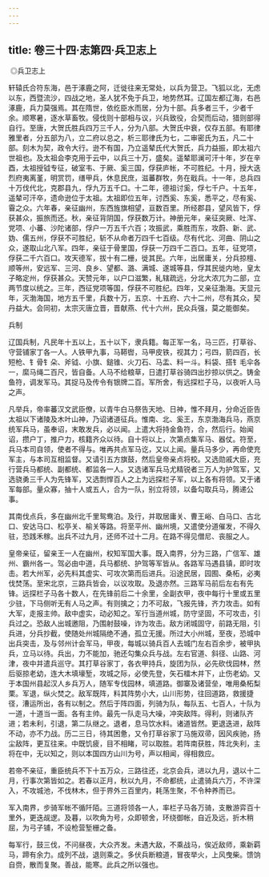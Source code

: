 ```yaml
---
---
---
```

title: 卷三十四·志第四·兵卫志上
---

 ◎兵卫志上

轩辕氏合符东海，邑于涿鹿之阿，迁徙往来无常处，以兵为营卫。飞狐以北，无虑以东，西暨流沙，四战之地，圣人犹不免于兵卫，地势然耳。辽国左都辽海，右邑涿鹿，兵力莫强焉。其在隋世，依纥臣水而居，分为十部。兵多者三千，少者千余。顺寒暑，逐水草畜牧。侵伐则十部相与议，兴兵致役，合契而后动，猎则部得自行。至唐，大贺氏胜兵四万三千人，分为八部。大贺氏中衰，仅存五部。有耶律雅里者，分五部为八，立二府以总之，析三耶律氏为七，二审密氏为五，凡二十部。刻木为契，政令大行。逊不有国，乃立遥辇氏代大贺氏，兵力益振，即太祖六世祖也。及太祖会李克用于云中，以兵三十万，盛矣。遥辇耶澜可汗十年，岁在辛酉，太祖授钺专征，破室韦、于厥、奚三国，俘获庐帐，不可胜纪。十月，授大迭烈府夷离堇，明赏罚，缮甲兵，休息民庶，滋蕃群牧，务在戢兵。十一年，总兵四十万伐代北，克郡县九，俘九万五千口。十二年，德祖讨奚，俘七千户。十五年，遥辇可汗卒，遗命逊位于太祖。太祖即位五年，讨西奚、东奚，悉平之，尽有奚、霫之众。六年春，亲征幽州，东西旌旗相望，亘数百里。所经郡县，望风皆下，俘获甚众，振旅而还。秋，亲征背阴国，俘获数万计。神册元年，亲征突厥、吐浑、党项、小蕃、沙陀诸部，俘户一万五千六百；攻振武，乘胜而东，攻蔚、新、武、妫、儒五州，俘获不可胜纪，斩不从命者万四千七百级。尽有代北、河曲、阴山之众，遂取山北八军。四年，亲征于骨里国，俘获一万四千二百口。五年，征党项，俘获二千六百口。攻天德军，拔十有二栅，徙其民。六年，出居庸关，分兵掠檀、顺等州，安远军、三河、良乡、望都、潞、满城、遂城等县，俘其民徙内地，皇太子略定州，俘获甚众。天赞元年，以户口滋繁，糺辖疏远，分北大浓兀为二部，立两节度以统之。三年，西征党项等国，俘获不可胜纪。四年，又亲征渤海。天显元年，灭渤海国，地方五千里，兵数十万，五京、十五府、六十二州，尽有其众，契丹益大。会同初，太宗灭唐立晋，晋献燕、代十六州，民众兵强，莫之能御矣。

兵制

辽国兵制，凡民年十五以上，五十以下，隶兵籍。每正军一名，马三匹，打草谷、守营铺家丁各一人。人铁甲九事，马鞯辔，马甲皮铁，视其力；弓四，箭四百，长短枪、钅骨钅朵、斧钺、小旗、鎚锥、火刀石、马盂、料一斗。料袋、搭钅毛伞各一，縻马绳二百尺，皆自备。人马不给粮草，日遣打草谷骑四出抄掠以供之。铸金鱼符，调发军马。其捉马及传令有银牌二百。军所舍，有远探栏子马，以夜听人马之声。

凡举兵，帝率蕃汉文武臣僚，以青牛白马祭告天地、日神，惟不拜月，分命近臣告太祖以下诸陵及木叶山神，乃诏诸道征兵。惟南、北、奚王，东京渤海兵马，燕京统军兵马，虽奉诏，末敢发兵，必以闻。上遣大将持金鱼符，合，然后行。始闻诏，攒户丁，推户力，核籍齐众以待。自十将以上，次第点集军马、器仗。符至，兵马本司自领，使者不得与。唯再共点军马讫，又以上闻。量兵马多少，再命使充军主，与本司互相监督。又请引五方旗鼓，然后皇帝亲点将校。又选勋戚大臣，充行营兵马都统、副都统、都监各一人。又选诸军兵马尤精锐者三万人为护驾军，又选骁勇三千人为先锋军，又选剽悍百人之上为远探栏子军，以上各有将领。又于诸军每部。量众寡，抽十人或五人，合为一队，别立将领，以备勾取兵马，腾递公事。

其南伐点兵，多在幽州北千里鸳鸯泊。及行，并取居庸关、曹王峪、白马口、古北口、安达马口、松亭关、榆关等路。将至平州、幽州境，又遣使分道催发，不得久驻，恐践禾稼。出兵不过九月，还师不过十二月。在路不得见僧尼、丧服之人。

皇帝亲征，留亲王一人在幽州，权知军国大事。既入南界，分为三路，广信军、雄州、霸州各一。驾必由中道，兵马都统、护驾等军皆从。各路军马遇县镇，即时攻击。若大州军，必先料其虚实、可攻次第而后进兵。沿途民居，园囿、桑柘，必夷伐焚荡。至宋北京，三路兵皆会，以议攻取。及退亦然。三路军马前后左右有先锋。远探栏子马各十数人，在先锋前后二十余里，全副衣甲，夜中每行十里或五里少驻，下马侧听无有人马之声。有则擒之；力不可敌，飞报先锋，齐力攻击。如有大军，走报主帅。敌中虚实，动必知之。军行当道州城，防守坚固，不可攻击，引兵过之。恐敌人出城邀阻，乃围射鼓噪，诈为攻击。敌方闭城固守，前路无阻，引兵进，分兵抄截，使随处州城隔绝不通，孤立无援。所过大小州城，至夜，恐城中出兵突击，及与邻州计会军马，甲夜，每城以骑兵百人去城门左右百余步，被甲执兵，立马以待。兵出，力不能加，驰还勾集众兵与战。左右官道、斜径、山路、河津，夜中并遣兵巡守。其打草谷家丁，各衣甲持兵，旋团为队，必先砍伐园林，然后驱掠老幼，连大木填壕堑，攻城之际，必使先登，矢石檑木并下，止伤老幼。又于本国州县起汉人乡兵万人，随军专伐园林，填道路。御寨及诸营垒，唯用桑柘梨栗。军退，纵火焚之。敌军既阵，料其阵势小大，山川形势，往回道路，救援捷径，漕运所出，各有以制之。然后于阵四面，列骑为队，每队五、七百人，十队为一道，十道当一面。各有主帅。最先一队走马大噪，冲突敌阵。得利，则诸队齐进；若未利，引退，第二队继之。退者，息马饮水料。诸道皆然。更退迭进，敌阵不动，亦不力战。历二三日，待其困惫，又令打草谷家丁马施双帚，因风疾驰，扬尘敌阵，更互往来。中既饥疲，目不相睹，可以取胜。若阵南获胜，阵北失利，主将在中，无以知之，则以本国四方山川为号，声以相闻，得相救应。

若帝不亲征，重臣统兵不下十五万众，三路往还，北京会兵，进以九月，退以十二月，行事次第皆如之。若春以正月，秋以九月，不命都统，止遣骑兵六万，不许深入，不攻城池，不伐林木，但于界外三百里内，耗荡生聚，不令种养而已。

军入南界，步骑军帐不循阡陌。三道将领各一人，率栏子马各万骑，支散游弈百十里外，更迭觇逻。及暮，以吹角为号，众即顿舍，环绕御帐，自近及远，折木稍屈，为弓子铺，不设枪营堑栅之备。

每军行，鼓三伐，不问昼夜，大众齐发。未遇大敌，不乘战马，俟近敌师，乘新羁马，蹄有余力。成列不战，退则乘之。多伏兵断粮道，冒夜举火，上风曳柴。馈饷自赍，散而复聚。善战，能寒。此兵之所以强也。

